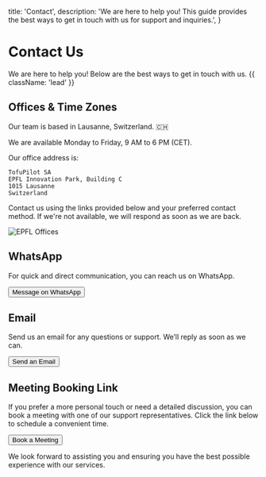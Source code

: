   title: 'Contact',
  description:
    'We are here to help you! This guide provides the best ways to get in touch with us for support and inquiries.',
}

# Contact Us

We are here to help you! Below are the best ways to get in touch with us. {{ className: 'lead' }}

## Offices & Time Zones

<Row>
  <Col>
Our team is based in Lausanne, Switzerland. 🇨🇭

We are available Monday to Friday, 9 AM to 6 PM (CET).

Our office address is:

```
TofuPilot SA
EPFL Innovation Park, Building C
1015 Lausanne
Switzerland
```

Contact us using the links provided below and your preferred contact method. If we're not available, we will respond as soon as we are back.

  </Col>
  <Col>
    <Image src="/offices-epfl.webp" alt="EPFL Offices" />
  </Col>
</Row>

## WhatsApp

For quick and direct communication, you can reach us on WhatsApp.

<div className="not-prose">
  <Button
    href="https://wa.me/0041763091622"
    variant="text"
    arrow="right"
    target="_blank"
    rel="noopener"
  >
    Message on WhatsApp
  </Button>
</div>

## Email

Send us an email for any questions or support. We’ll reply as soon as we can.

<div className="not-prose">
  <Button href="mailto:support@tofupilot.com" variant="text" arrow="right">
    Send an Email
  </Button>
</div>

## Meeting Booking Link

If you prefer a more personal touch or need a detailed discussion, you can book a meeting with one of our support representatives. Click the link below to schedule a convenient time.

<div className="not-prose">
  <Button
    href="https://outlook.office.com/bookwithme/user/b07c0ff908f44c3bb2e1f33eef07fc64%40tofupilot.com/meetingtype/01b54553-d734-4754-a061-124323cdfb12?anonymous&isanonymous=true"
    variant="text"
    arrow="right"
    target="_blank"
    rel="noopener"
  >
    Book a Meeting
  </Button>
</div>

We look forward to assisting you and ensuring you have the best possible experience with our services.
